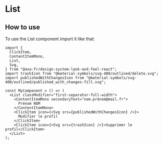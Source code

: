 
<Meta of={ListStories} name="List" />

# List

## How to use

To use the List component import it like that:

```tsx title="test.js"
import {
  ClickItem,
  ContentItemMono,
  List,
  Svg,
} from "@axa-fr/design-system-look-and-feel-react";
import trashIcon from "@material-symbols/svg-400/outlined/delete.svg";
import publishedWithChangesIcon from "@material-symbols/svg-400/outlined/published_with_changes-fill.svg";

const MyComponent = () => (
  <List classModifier="first-separator-full-width">
    <ContentItemMono secondaryText="nom.prénom@mail.fr">
      Prénom NOM
    </ContentItemMono>
    <ClickItem icon={<Svg src={publishedWithChangesIcon} />}>
      Modifier le profil
    </ClickItem>
    <ClickItem icon={<Svg src={trashIcon} />}>Supprimer le profil</ClickItem>
  </List>
);
```

<Canvas of={ListStories.Default} />
<Controls story="List" />
